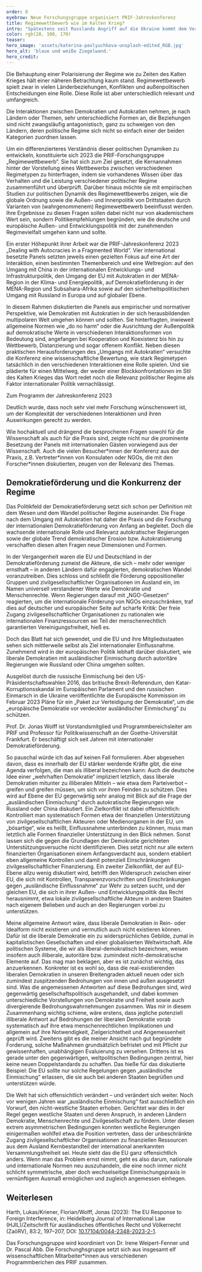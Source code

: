 ```yaml
---
order: 8
eyebrow: Neue Forschungsgruppe organisiert PRIF-Jahreskonferenz
title: Regimewettbewerb wie im Kalten Krieg?
intro: "Spätestens seit Russlands Angriff auf die Ukraine kommt dem Verhältnis zwischen verschiedenen Regimen große öffentliche Aufmerksamkeit zu: dabei konzentriert sich die Debatte häufig auf eine wahrgenommene Polarisierung zwischen westlichen Demokratien und mächtigen Autokratien, die miteinander teils in Konflikt geraten, mindestens aber in einem Wettbewerb zueinander stünden. Die neue PRIF-Forschungsgruppe „Regimewettbewerb“ nahm 2023 ihre Arbeit auf und legte mit der Organisation der Jahreskonferenz, einer Blogreihe und verschiedenenen Publikationen kräftig vor."
color: rgb(28, 100, 170)
teaser: 
hero_image: 'assets/katerina-pavlyuchkova-unsplash-edited_RGB.jpg'
hero_alt: 'blaue und weiße Ziegelwand.'
hero_credit: 
---
```


<Leadin>Die Behauptung einer Polarisierung der Regime </Leadin> wie zu Zeiten des Kalten Krieges hält einer näheren Betrachtung kaum stand. Regimewettbewerb spielt zwar in vielen Länderbeziehungen, Konflikten und außenpolitischen Entscheidungen eine Rolle. Diese Rolle ist aber unterschiedlich relevant und umfangreich.

Die Interaktionen zwischen Demokratien und Autokratien nehmen, je nach Ländern oder Themen, sehr unterschiedliche Formen an, die Beziehungen sind nicht zwangsläufig antagonistisch, ganz zu schweigen von den Ländern, deren politische Regime sich nicht so einfach einer der beiden Kategorien zuordnen lassen.

Um ein differenzierteres Verständnis dieser politischen Dynamiken zu entwickeln, konstituierte sich 2023 die PRIF-Forschungsgruppe „Regimewettbewerb“. Sie hat sich zum Ziel gesetzt, die Kernannahmen hinter der Vorstellung eines Wettbewerbs zwischen verschiedenen Regimetypen zu hinterfragen, indem sie vorhandenes Wissen über das Verhalten und die Leistung verschiedener politischer Regime zusammenführt und überprüft. Darüber hinaus möchte sie mit empirischen Studien zur politischen Dynamik des Regimewettbewerbs zeigen, wie die globale Ordnung sowie die Außen- und Innenpolitik von Drittstaaten durch Varianten von (wahrgenommenem) Regimewettbewerb beeinflusst werden. Ihre Ergebnisse zu diesen Fragen sollen dabei nicht nur von akademischem Wert sein, sondern Politikempfehlungen begründen, wie die deutsche und europäische Außen- und Entwicklungspolitik mit der zunehmenden Regimevielfalt umgehen kann und sollte.

Ein erster Höhepunkt ihrer Arbeit war die PRIF-Jahreskonferenz 2023 „Dealing with Autocracies in a Fragmented World“. Vier international besetzte Panels setzten jeweils einen gezielten Fokus auf eine Art der Interaktion, einen bestimmten Themenbereich und eine Weltregion: auf den Umgang mit China in der internationalen Entwicklungs- und Infrastrukturpolitik, den Umgang der EU mit Autokratien in der MENA-Region in der Klima- und Energiepolitik, auf Demokratieförderung in der MENA-Region und Subsahara-Afrika sowie auf den sicherheitspolitischen Umgang mit Russland in Europa und auf globaler Ebene.

In diesem Rahmen diskutierten die Panels aus empirischer und normativer Perspektive, wie Demokratien mit Autokratien in der sich herausbildenden multipolaren Welt umgehen können und sollten. Sie hinterfragten, inwieweit allgemeine Normen wie „do no harm“ oder die Ausrichtung der Außenpolitik auf demokratische Werte in verschiedenen Interaktionsformen von Bedeutung sind, angefangen bei Kooperation und Koexistenz bis hin zu Wettbewerb, Distanzierung und sogar offenem Konflikt. Neben diesen praktischen Herausforderungen des „Umgangs mit Autokratien“ versuchte die Konferenz eine wissenschaftliche Bewertung, wie stark Regimetypen tatsächlich in den verschiedenen Interaktionen eine Rolle spielen. Und sie plädierte für einen Mittelweg, der weder einer Blockkonfrontationen im Stil des Kalten Krieges das Wort redet noch die Relevanz politischer Regime als Faktor internationaler Politik vernachlässigt.

<CallToAction url="https://www.prif.org/fileadmin/HSFK/hsfk_downloads/Program_PRIF_Annual_Conference_2023.pdf">

Zum Programm der Jahreskonferenz 2023

</CallToAction>

Deutlich wurde, dass noch sehr viel mehr Forschung wünschenswert ist, um der Komplexität der verschiedenen Interaktionen und ihren Auswirkungen gerecht zu werden.

Wie hochaktuell und drängend die besprochenen Fragen sowohl für die Wissenschaft als auch für die Praxis sind, zeigte nicht nur die prominente Besetzung der Panels mit internationalen Gästen vorwiegend aus der Wissenschaft. Auch die vielen Besucher*innen der Konferenz aus der Praxis, z.B. Vertreter\*innen von Konsulaten oder NGOs, die mit den Forscher\*innen diskutierten, zeugen von der Relevanz des Themas.

## Demokratieförderung und die Konkurrenz der Regime

Das Politikfeld der Demokratieförderung setzt sich schon per Definition mit dem Wesen und dem Wandel politischer Regime auseinander. Die Frage nach dem Umgang mit Autokratien hat daher die Praxis und die Forschung der internationalen Demokratieförderung von Anfang an begleitet. Doch die wachsende internationale Rolle und Relevanz autokratischer Regierungen sowie der globale Trend demokratischer Erosion bzw. Autokratisierung verschaffen diesen alten Fragen neue Dimensionen und Formen.

In der Vergangenheit waren die EU und Deutschland in der Demokratieförderung zumeist die Akteure, die sich – mehr oder weniger ernsthaft – in anderen Ländern dafür engagierten, demokratischen Wandel voranzutreiben. Dies schloss und schließt die Förderung oppositioneller Gruppen und zivilgesellschaftlicher Organisationen im Ausland ein, im Namen universell verstandener Werte wie Demokratie und Menschenrechte. Wenn Regierungen darauf mit „NGO-Gesetzen“ reagierten, um die internationale Förderung von NGOs einzuschränken, traf dies auf deutscher und europäischer Seite auf scharfe Kritik: Der freie Zugang zivilgesellschaftlicher Organisationen zu nationalen wie internationalen Finanzressourcen sei Teil der menschenrechtlich garantierten Vereinigungsfreiheit, hieß es.

Doch das Blatt hat sich gewendet, und die EU und ihre Mitgliedsstaaten sehen sich mittlerweile selbst als Ziel internationaler Einflussnahme. Zunehmend wird in der europäischen Politik lebhaft darüber diskutiert, wie liberale Demokratien mit ausländischer Einmischung durch autoritäre Regierungen wie Russland oder China umgehen sollten.

Ausgelöst durch die russische Einmischung bei den US-Präsidentschaftswahlen 2016, das britische Brexit-Referendum, den Katar-Korruptionsskandal im Europäischen Parlament und den russischen Einmarsch in die Ukraine veröffentlichte die Europäische Kommission im Februar 2023 Pläne für ein „Paket zur Verteidigung der Demokratie“, um die „europäische Demokratie vor verdeckter ausländischer Einmischung“ zu schützen.

<Interview title="Interview mit Jonas Wolff">

<InterviewParticipant name="Jonas Wolff" image="assets/Jonas_Filter_blau_RGB.jpg" >

Prof. Dr. Jonas Wolff ist Vorstandsmitglied und Programmbereichsleiter am PRIF und Professor für Politikwissenschaft an der Goethe-Universität Frankfurt. Er beschäftigt sich seit Jahren mit internationaler Demokratieförderung.

</InterviewParticipant>

<InterviewQuestion q="Wird die EU illiberal bzw. muss sie es werden, um Einmischung, Beeinflussung von außen abzuwehren? Wird ihr die freiheitliche Gesetzgebung und ihre Liberalität zum Verhängnis?">

So pauschal würde ich das auf keinen Fall formulieren. Aber abgesehen davon, dass es innerhalb der EU stärker werdende Kräfte gibt, die eine Agenda verfolgen, die man als illiberal bezeichnen kann: Auch die deutsche Idee einer „wehrhaften Demokratie“ impliziert letztlich, dass liberale Demokratien mitunter zu illiberalen Mitteln – wie etwa dem Parteiverbot – greifen und greifen müssen, um sich vor ihren Feinden zu schützen. Dies wird auf Ebene der EU gegenwärtig sehr analog mit Blick auf die Frage der „ausländischen Einmischung“ durch autokratische Regierungen wie Russland oder China diskutiert. Ein Zielkonflikt ist dabei offensichtlich: Kontrolliert man systematisch Formen etwa der finanziellen Unterstützung von zivilgesellschaftlichen Akteuren oder Medienorganen in der EU, um „bösartige“, wie es heißt, Einflussnahme unterbinden zu können, muss man letztlich alle Formen finanzieller Unterstützung in den Blick nehmen. Sonst lassen sich die gegen die Grundlagen der Demokratie gerichteten Unterstützungsversuche nicht identifizieren. Dies setzt nicht nur alle extern finanzierten Organisationen einem Anfangsverdacht aus, sondern etabliert eben allgemeine Kontrollen und damit potenziell Einschränkungen zivilgesellschaftlicher Finanzierung. Ein zweiter Zielkonflikt, der auf EU-Ebene allzu wenig diskutiert wird, betrifft den Widerspruch zwischen einer EU, die sich mit Kontrollen, Transparenzvorschriften und Einschränkungen gegen „ausländische Einflussnahme“ zur Wehr zu setzen sucht, und der gleichen EU, die sich in ihrer Außen- und Entwicklungspolitik das Recht herausnimmt, etwa lokale zivilgesellschaftliche Akteure in anderen Staaten nach eigenem Belieben und auch an den Regierungen vorbei zu unterstützen.

</InterviewQuestion>

<InterviewQuestion q="Müssen sich liberale Demokratien anpassen, um Bedrohungen abzuwehren? Und ist so eine Verwischung von liberalen und illiberalen Praktiken nicht gefährlich?">

Meine allgemeine Antwort wäre, dass liberale Demokratien in Rein- oder Idealform nicht existieren und vermutlich auch nicht existieren können. Dafür ist die liberale Demokratie ein zu widersprüchliches Gebilde, zumal in kapitalistischen Gesellschaften und einer globalisierten Weltwirtschaft. Alle politischen Systeme, die wir als liberal-demokratisch bezeichnen, weisen insofern auch illiberale, autoritäre bzw. zumindest nicht-demokratische Elemente auf. Das mag man beklagen, aber es ist zunächst wichtig, das anzuerkennen. Konkreter ist es wohl so, dass die real-existierenden liberalen Demokratien in unseren Breitengraden aktuell neuen oder sich zumindest zuspitzenden Bedrohungen von innen und außen ausgesetzt sind. Was die angemessenen Antworten auf diese Bedrohungen sind, wird gegenwärtig gesellschaftspolitisch ausgehandelt, und dabei kommen unterschiedliche Vorstellungen von Demokratie und Freiheit sowie auch divergierende Bedrohungswahrnehmungen zusammen. Was mir in diesem Zusammenhang wichtig schiene, wäre erstens, dass jegliche potenziell illiberale Antwort auf Bedrohungen der liberalen Demokratie vorab systematisch auf ihre etwa menschenrechtlichen Implikationen und allgemein auf ihre Notwendigkeit, Zielgerichtetheit und Angemessenheit geprüft wird. Zweitens gibt es die meiner Ansicht nach gut begründete Forderung, solche Maßnahmen grundsätzlich befristet und mit Pflicht zur gewissenhaften, unabhängigen Evaluierung zu versehen. Drittens ist es gerade unter den gegenwärtigen, weltpolitischen Bedingungen zentral, hier keine neuen Doppelstandards zu schaffen. Das hieße für das diskutierte Beispiel: Die EU sollte nur solche Regelungen gegen „ausländische Einmischung“ erlassen, die sie auch bei anderen Staaten begrüßen und unterstützen würde.
 
</InterviewQuestion>

<InterviewQuestion q="Wie ist es zu dieser Verschiebung der Wahrnehmung gekommen? Hat die Welt sich so stark verändert?">

Die Welt hat sich offensichtlich verändert – und verändert sich weiter. Noch vor wenigen Jahren war „ausländische Einmischung“ fast ausschließlich ein Vorwurf, den nicht-westliche Staaten erhoben. Gerichtet war dies in der Regel gegen westliche Staaten und deren Anspruch, in anderen Ländern Demokratie, Menschenrechte und Zivilgesellschaft zu fördern. Unter diesen extrem asymmetrischen Bedingungen konnten westliche Regierungen einigermaßen wohlfeil etwa die Position vertreten, dass der unbeschränkte Zugang zivilgesellschaftlicher Organisationen zu finanziellen Ressourcen aus dem Ausland Kernbestandteil der international anerkannten Versammlungsfreiheit sei. Heute sieht das die EU ganz offensichtlich anders. Wenn man das Problem ernst nimmt, geht es also darum, nationale und internationale Normen neu auszuhandeln, die eine noch immer nicht schlicht symmetrische, aber doch wechselseitige Einmischungspraxis in vernünftigem Ausmaß ermöglichen und zugleich angemessen einhegen. 

</InterviewQuestion>

</Interview>

<Notes>

## Weiterlesen

Harth, Lukas/Kriener, Florian/Wolff, Jonas (2023): The EU Response to Foreign Interference, in: Heidelberg Journal of International Law (HJIL)/Zeitschrift für ausländisches öffentliches Recht und Völkerrecht (ZaöRV), 83:2, 197–207, DOI: [10.17104/0044-2348-2023-2-1](https://www.nomos-elibrary.de/10.17104/0044-2348-2023-2-197/the-eu-response-to-foreign-interference-legal-issues-and-political-risks-jahrgang-83-2023-heft-2?page=1).

</Notes>

<Callout title="Forschungsgruppe Regimewettbewerb" expandable={false}>

Das Forschungsgruppe wird koordiniert von Dr. Irene Weipert-Fenner und Dr. Pascal Abb. Die Forschunghsgruppe setzt sich aus insgesamt elf wissenschaftlichen Mitarbeiter\*innen aus verschiedenen Programmberichen des PRIF zusammen.
</Callout>